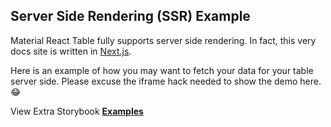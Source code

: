 
<Head>
  <title>Material React Table Docs - SSR Example</title>
</Head>

## Server Side Rendering (SSR) Example

Material React Table fully supports server side rendering. In fact, this very docs site is written in [Next.js](https://nextjs.org/).

Here is an example of how you may want to fetch your data for your table server side. Please excuse the iframe hack needed to show the demo here. 😂

<Example />

View Extra Storybook **[Examples](https://www.material-react-table.dev/?path=/story/prop-playground--default)**
